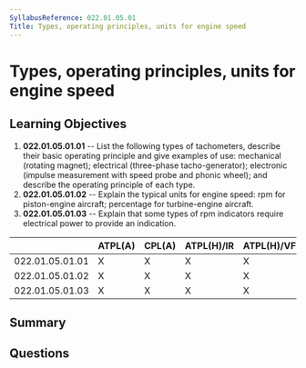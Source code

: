 ```yaml
---
SyllabusReference: 022.01.05.01
Title: Types, operating principles, units for engine speed
---
```


# Types, operating principles, units for engine speed

## Learning Objectives

1. **022.01.05.01.01** -- List the following types of tachometers, describe their
   basic operating principle and give examples of use: mechanical (rotating
   magnet); electrical (three-phase tacho-generator); electronic (impulse
   measurement with speed probe and phonic wheel); and describe the operating
   principle of each type.
2. **022.01.05.01.02** -- Explain the typical units for engine speed: rpm for
   piston-engine aircraft; percentage for turbine-engine aircraft.
3. **022.01.05.01.03** -- Explain that some types of rpm indicators require
   electrical power to provide an indication.

|                 | ATPL(A) | CPL(A) | ATPL(H)/IR | ATPL(H)/VFR | CPL(H) | IR  | CBIR(A) |
| --------------- | ------- | ------ | ---------- | ----------- | ------ | --- | ------- |
| 022.01.05.01.01 | X       | X      | X          | X           | X      |     |         |
| 022.01.05.01.02 | X       | X      | X          | X           | X      |     |         |
| 022.01.05.01.03 | X       | X      | X          | X           | X      |     |         |

## Summary

## Questions
